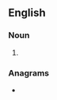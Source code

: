 ==English==

===Noun===
{{en-noun}}

# {{alternative spelling of|smarty|lang=en}}

===Anagrams===
* {{anagrams|en|AIRMETs|Artemis|Ritsema|Stmarie|Ter Sami|imarets|maestri|maistre|mariets|misrate}}